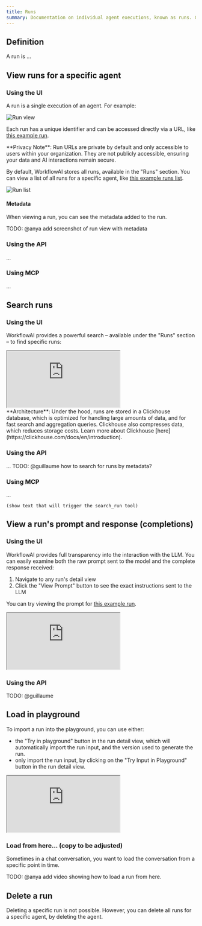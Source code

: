 ```yaml
---
title: Runs
summary: Documentation on individual agent executions, known as runs. Covers attaching metadata for debugging, viewing run details, and searching for specific interactions.
---
```



## Definition

A run is ...

## View runs for a specific agent

### Using the UI

A run is a single execution of an agent. For example:

![Run view](/images/runs/run-view.png)

Each run has a unique identifier and can be accessed directly via a URL, like [this example run](https://workflowai.com/docs/agents/review-summary-generator/runs/0195dd7a-6977-7197-7ec3-4fc44ade50dc).

<Callout type="warning">
**Privacy Note**: Run URLs are private by default and only accessible to users within your organization. They are not publicly accessible, ensuring your data and AI interactions remain secure.
</Callout>

By default, WorkflowAI stores all runs, available in the "Runs" section. You can view a list of all runs for a specific agent, like [this example runs list](https://workflowai.com/docs/agents/review-summary-generator/1/runs?page=0).

![Run list](</images/runs/list-runs.png>)

#### Metadata

When viewing a run, you can see the metadata added to the run.

TODO: @anya add screenshot of run view with metadata

### Using the API

...

### Using MCP

...

## Search runs

### Using the UI

WorkflowAI provides a powerful search – available under the "Runs" section – to find specific runs:

<div style={{ position: 'relative', paddingTop: '56.25%' }}>
  <iframe
    src="https://customer-turax1sz4f7wbpuv.cloudflarestream.com/d2f9b4f417bda8734b0a6f474f621d29/iframe?autoplay=false&muted=false&controls=true"
    style={{ 
      border: 'none', 
      position: 'absolute', 
      top: 0, 
      left: 0,
      height: '100%', 
      width: '100%' 
    }}
    allow="accelerometer; gyroscope; autoplay; encrypted-media; picture-in-picture;"
    allowFullScreen={true}
  ></iframe>
</div>

<Callout type="info">
**Architecture**: Under the hood, runs are stored in a Clickhouse database, which is optimized for handling large amounts of data, and for fast search and aggregation queries. Clickhouse also compresses data, which reduces storage costs. Learn more about Clickhouse [here](https://clickhouse.com/docs/en/introduction).
</Callout>

### Using the API

...
TODO: @guillaume how to search for runs by metadata?

### Using MCP

...
```
(show text that will trigger the search_run tool)
```

## View a run's prompt and response (completions)

### Using the UI

WorkflowAI provides full transparency into the interaction with the LLM. You can easily examine both the raw prompt sent to the model and the complete response received:

1. Navigate to any run's detail view
2. Click the "View Prompt" button to see the exact instructions sent to the LLM

You can try viewing the prompt for [this example run](https://workflowai.com/docs/agents/review-summary-generator/runs/0195dd7a-6977-7197-7ec3-4fc44ade50dc).

<div style={{ position: 'relative', paddingTop: '56.25%' }}>
  <iframe
    src="https://customer-turax1sz4f7wbpuv.cloudflarestream.com/9d2ee8a8afe315d10b5f8a7157f8ad22/iframe?autoplay=false&muted=false&controls=true"
    style={{ 
      border: 'none', 
      position: 'absolute', 
      top: 0, 
      left: 0,
      height: '100%', 
      width: '100%' 
    }}
    allow="accelerometer; gyroscope; autoplay; encrypted-media; picture-in-picture;"
    allowFullScreen={true}
  ></iframe>
</div>

### Using the API

TODO: @guillaume

## Load in playground

To import a run into the playground, you can use either:
- the "Try in playground" button in the run detail view, which will automatically import the run input, and the version used to generate the run.
- only import the run input, by clicking on the "Try Input in Playground" button in the run detail view.

<div style={{ position: 'relative', paddingTop: '56.25%' }}>
  <iframe
    src="https://customer-turax1sz4f7wbpuv.cloudflarestream.com/7e570d6af89ed145009edda4289444b9/iframe?autoplay=false&muted=false&controls=true"
    style={{ 
      border: 'none', 
      position: 'absolute', 
      top: 0, 
      left: 0,
      height: '100%', 
      width: '100%' 
    }}
    allow="accelerometer; gyroscope; autoplay; encrypted-media; picture-in-picture;"
    allowFullScreen={true}
  ></iframe>
</div>

### Load from here... (copy to be adjusted)

Sometimes in a chat conversation, you want to load the conversation from a specific point in time. 

TODO: @anya add video showing how to load a run from here.

## Delete a run

Deleting a specific run is not possible. However, you can delete all runs for a specific agent, by deleting the agent.
